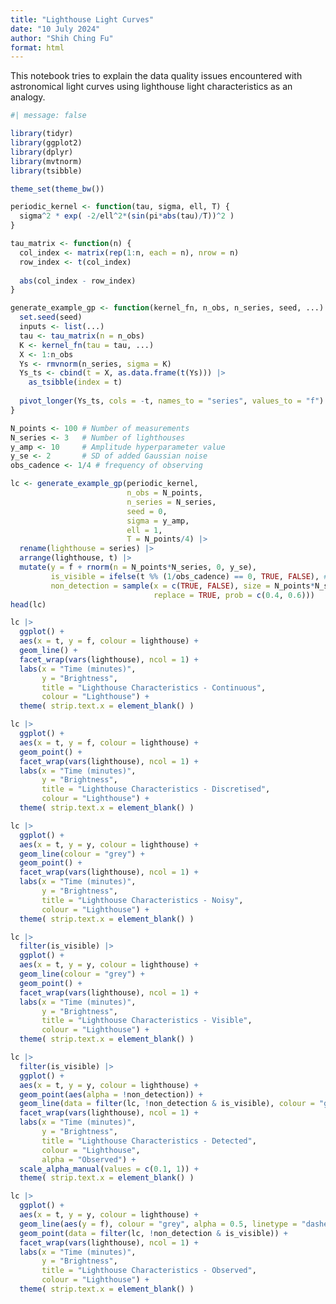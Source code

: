 ```yaml
---
title: "Lighthouse Light Curves"
date: "10 July 2024"
author: "Shih Ching Fu"
format: html
---
```


This notebook tries to explain the data quality issues encountered with astronomical light curves using lighthouse light characteristics as an analogy.

```r
#| message: false

library(tidyr)
library(ggplot2)
library(dplyr)
library(mvtnorm)
library(tsibble)

theme_set(theme_bw())
```

```r
periodic_kernel <- function(tau, sigma, ell, T) {
  sigma^2 * exp( -2/ell^2*(sin(pi*abs(tau)/T))^2 )
}

tau_matrix <- function(n) {
  col_index <- matrix(rep(1:n, each = n), nrow = n)
  row_index <- t(col_index)
  
  abs(col_index - row_index)
}

generate_example_gp <- function(kernel_fn, n_obs, n_series, seed, ...) {
  set.seed(seed)
  inputs <- list(...)
  tau <- tau_matrix(n = n_obs)
  K <- kernel_fn(tau = tau, ...)
  X <- 1:n_obs
  Ys <- rmvnorm(n_series, sigma = K)
  Ys_ts <- cbind(t = X, as.data.frame(t(Ys))) |> 
    as_tsibble(index = t)
  
  pivot_longer(Ys_ts, cols = -t, names_to = "series", values_to = "f")
}
```

```r
N_points <- 100 # Number of measurements
N_series <- 3   # Number of lighthouses
y_amp <- 10     # Amplitude hyperparameter value
y_se <- 2       # SD of added Gaussian noise
obs_cadence <- 1/4 # frequency of observing

lc <- generate_example_gp(periodic_kernel, 
                          n_obs = N_points, 
                          n_series = N_series, 
                          seed = 0, 
                          sigma = y_amp, 
                          ell = 1, 
                          T = N_points/4) |> 
  rename(lighthouse = series) |> 
  arrange(lighthouse, t) |> 
  mutate(y = f + rnorm(n = N_points*N_series, 0, y_se),
         is_visible = ifelse(t %% (1/obs_cadence) == 0, TRUE, FALSE), # based on observing cadence
         non_detection = sample(x = c(TRUE, FALSE), size = N_points*N_series, # non-detections
                                replace = TRUE, prob = c(0.4, 0.6)))
head(lc)
```

```r
lc |> 
  ggplot() +
  aes(x = t, y = f, colour = lighthouse) +
  geom_line() +
  facet_wrap(vars(lighthouse), ncol = 1) + 
  labs(x = "Time (minutes)", 
       y = "Brightness", 
       title = "Lighthouse Characteristics - Continuous", 
       colour = "Lighthouse") +
  theme( strip.text.x = element_blank() )
```

```r
lc |> 
  ggplot() +
  aes(x = t, y = f, colour = lighthouse) +
  geom_point() +
  facet_wrap(vars(lighthouse), ncol = 1) + 
  labs(x = "Time (minutes)", 
       y = "Brightness", 
       title = "Lighthouse Characteristics - Discretised", 
       colour = "Lighthouse") +
  theme( strip.text.x = element_blank() )
```


```r
lc |> 
  ggplot() +
  aes(x = t, y = y, colour = lighthouse) +
  geom_line(colour = "grey") +
  geom_point() +
  facet_wrap(vars(lighthouse), ncol = 1) + 
  labs(x = "Time (minutes)", 
       y = "Brightness",
       title = "Lighthouse Characteristics - Noisy", 
       colour = "Lighthouse") +
  theme( strip.text.x = element_blank() )
```


```r
lc |> 
  filter(is_visible) |> 
  ggplot() +
  aes(x = t, y = y, colour = lighthouse) +
  geom_line(colour = "grey") +
  geom_point() +
  facet_wrap(vars(lighthouse), ncol = 1) + 
  labs(x = "Time (minutes)", 
       y = "Brightness", 
       title = "Lighthouse Characteristics - Visible", 
       colour = "Lighthouse") +
  theme( strip.text.x = element_blank() )
```

```r
lc |> 
  filter(is_visible) |> 
  ggplot() +
  aes(x = t, y = y, colour = lighthouse) +
  geom_point(aes(alpha = !non_detection)) +
  geom_line(data = filter(lc, !non_detection & is_visible), colour = "grey") +
  facet_wrap(vars(lighthouse), ncol = 1) + 
  labs(x = "Time (minutes)", 
       y = "Brightness", 
       title = "Lighthouse Characteristics - Detected", 
       colour = "Lighthouse", 
       alpha = "Observed") +
  scale_alpha_manual(values = c(0.1, 1)) +
  theme( strip.text.x = element_blank() )
```

```r
lc |> 
  ggplot() +
  aes(x = t, y = y, colour = lighthouse) +
  geom_line(aes(y = f), colour = "grey", alpha = 0.5, linetype = "dashed") +
  geom_point(data = filter(lc, !non_detection & is_visible)) +
  facet_wrap(vars(lighthouse), ncol = 1) + 
  labs(x = "Time (minutes)",
       y = "Brightness", 
       title = "Lighthouse Characteristics - Observed", 
       colour = "Lighthouse") +
  theme( strip.text.x = element_blank() )
```
